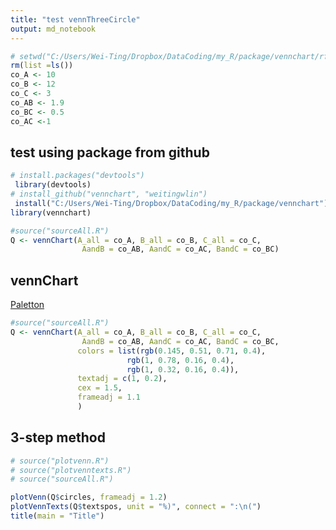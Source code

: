 ```yaml
---
title: "test vennThreeCircle"
output: md_notebook
---
```


```r
# setwd("C:/Users/Wei-Ting/Dropbox/DataCoding/my_R/package/vennchart/rfiles")
rm(list =ls())
co_A <- 10
co_B <- 12
co_C <- 3
co_AB <- 1.9
co_BC <- 0.5
co_AC <-1
```

## test using package from github

```r
# install.packages("devtools")
 library(devtools)
# install_github("vennchart", "weitingwlin")
 install("C:/Users/Wei-Ting/Dropbox/DataCoding/my_R/package/vennchart")
library(vennchart)
```

```r
#source("sourceAll.R")
Q <- vennChart(A_all = co_A, B_all = co_B, C_all = co_C,
                AandB = co_AB, AandC = co_AC, BandC = co_BC)
```

## vennChart

[Paletton](http://paletton.com/#uid=33t0w0kqUB+7U++8F++ZWadZWad)

```r
#source("sourceAll.R")
Q <- vennChart(A_all = co_A, B_all = co_B, C_all = co_C,
                AandB = co_AB, AandC = co_AC, BandC = co_BC,
               colors = list(rgb(0.145, 0.51, 0.71, 0.4), 
                          rgb(1, 0.78, 0.16, 0.4),
                          rgb(1, 0.32, 0.16, 0.4)),
               textadj = c(1, 0.2),
               cex = 1.5,
               frameadj = 1.1
               )
```


## 3-step method

```r
# source("plotvenn.R")
# source("plotvenntexts.R")
# source("sourceAll.R")

plotVenn(Q$circles, frameadj = 1.2)
plotVennTexts(Q$textspos, unit = "%)", connect = ":\n(")
title(main = "Title")
```








